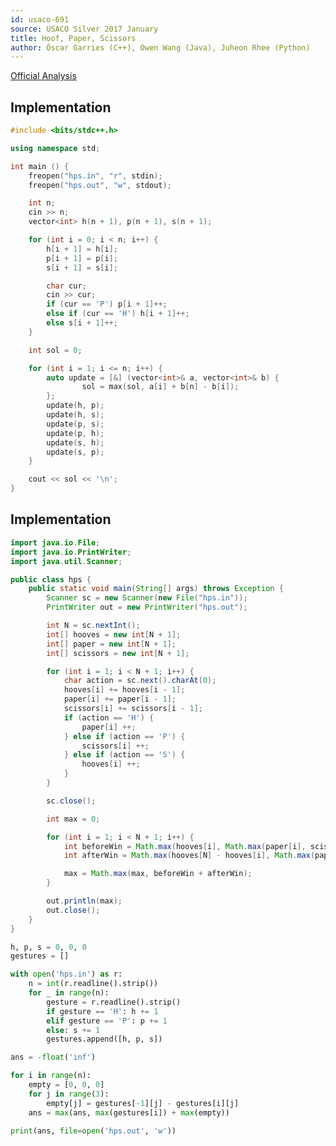```yaml
---
id: usaco-691
source: USACO Silver 2017 January
title: Hoof, Paper, Scissors
author: Óscar Garries (C++), Owen Wang (Java), Juheon Rhee (Python)
---
```


[Official Analysis](http://www.usaco.org/current/data/sol_hps_silver_jan17.html)

<LanguageSection>
<CPPSection>

## Implementation

```cpp
#include <bits/stdc++.h>

using namespace std;

int main () {
	freopen("hps.in", "r", stdin);
	freopen("hps.out", "w", stdout);

	int n;
	cin >> n;
	vector<int> h(n + 1), p(n + 1), s(n + 1);

	for (int i = 0; i < n; i++) {
		h[i + 1] = h[i];
		p[i + 1] = p[i];
		s[i + 1] = s[i];

		char cur;
		cin >> cur;
		if (cur == 'P') p[i + 1]++;
		else if (cur == 'H') h[i + 1]++;
		else s[i + 1]++;
	}

	int sol = 0;

	for (int i = 1; i <= n; i++) {
		auto update = [&] (vector<int>& a, vector<int>& b) {
				sol = max(sol, a[i] + b[n] - b[i]);
		};
		update(h, p);
		update(h, s);
		update(p, s);
		update(p, h);
		update(s, h);
		update(s, p);
	}

	cout << sol << '\n';
}

```

</CPPSection>
<JavaSection>

## Implementation

```java
import java.io.File;
import java.io.PrintWriter;
import java.util.Scanner;

public class hps {
	public static void main(String[] args) throws Exception {
		Scanner sc = new Scanner(new File("hps.in"));
		PrintWriter out = new PrintWriter("hps.out");

		int N = sc.nextInt();
		int[] hooves = new int[N + 1];
		int[] paper = new int[N + 1];
		int[] scissors = new int[N + 1];

		for (int i = 1; i < N + 1; i++) {
			char action = sc.next().charAt(0);
			hooves[i] += hooves[i - 1];
			paper[i] += paper[i - 1];
			scissors[i] += scissors[i - 1];
			if (action == 'H') {
				paper[i] ++;
			} else if (action == 'P') {
				scissors[i] ++;
			} else if (action == 'S') {
				hooves[i] ++;
			}
		}

		sc.close();

		int max = 0;

		for (int i = 1; i < N + 1; i++) {
			int beforeWin = Math.max(hooves[i], Math.max(paper[i], scissors[i]));
			int afterWin = Math.max(hooves[N] - hooves[i], Math.max(paper[N] - paper[i], scissors[N] - scissors[i]));

			max = Math.max(max, beforeWin + afterWin);
		}

		out.println(max);
		out.close();
	}
}
```

</JavaSection>

<PySection>

```python
h, p, s = 0, 0, 0
gestures = []

with open('hps.in') as r:
	n = int(r.readline().strip())
	for _ in range(n):
		gesture = r.readline().strip()
		if gesture == 'H': h += 1
		elif gesture == 'P': p += 1
		else: s += 1
		gestures.append([h, p, s])

ans = -float('inf')

for i in range(n):
	empty = [0, 0, 0]
	for j in range(3):
		empty[j] = gestures[-1][j] - gestures[i][j]
	ans = max(ans, max(gestures[i]) + max(empty))

print(ans, file=open('hps.out', 'w'))
```

</PySection>

</LanguageSection>
